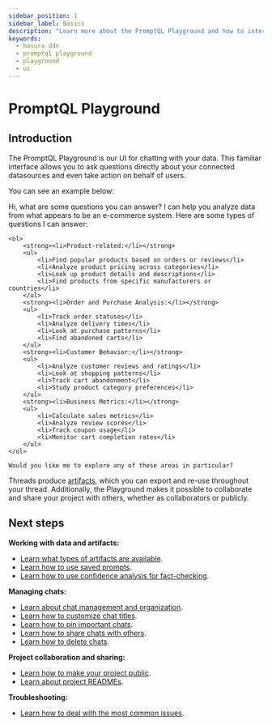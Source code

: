 ```yaml
---
sidebar_position: 1
sidebar_label: Basics
description: "Learn more about the PromptQL Playground and how to interact with your data."
keywords:
  - hasura ddn
  - promptql playground
  - playground
  - ui
---
```



# PromptQL Playground

## Introduction

The PromptQL Playground is our UI for chatting with your data. This familiar interface allows you to ask questions
directly about your connected datasources and even take action on behalf of users.

You can see an example below:

<PqlChat>
  <User>Hi, what are some questions you can answer?</User>
  <Pql>
    I can help you analyze data from what appears to be an e-commerce system. Here are some types of questions I can answer:

    <ol>
        <strong><li>Product-related:</li></strong>
        <ul>
            <li>Find popular products based on orders or reviews</li>
            <li>Analyze product pricing across categories</li>
            <li>Look up product details and descriptions</li>
            <li>Find products from specific manufacturers or countries</li>
        </ul>
        <strong><li>Order and Purchase Analysis:</li></strong>
        <ul>
            <li>Track order statuses</li>
            <li>Analyze delivery times</li>
            <li>Look at purchase patterns</li>
            <li>Find abandoned carts</li>
        </ul>
        <strong><li>Customer Behavior:</li></strong>
        <ul>
            <li>Analyze customer reviews and ratings</li>
            <li>Look at shopping patterns</li>
            <li>Track cart abandonment</li>
            <li>Study product category preferences</li>
        </ul>
        <strong><li>Business Metrics:</li></strong>
        <ul>
            <li>Calculate sales metrics</li>
            <li>Analyze review scores</li>
            <li>Track coupon usage</li>
            <li>Monitor cart completion rates</li>
        </ul>
    </ol>

    Would you like me to explore any of these areas in particular?

  </Pql>
</PqlChat>

Threads produce [artifacts](/promptql-playground/artifacts.mdx), which you can export and re-use throughout your thread.
Additionally, the Playground makes it possible to collaborate and share your project with others, whether as collaborators or
publicly.

## Next steps

**Working with data and artifacts:**

- [Learn what types of artifacts are available](/promptql-playground/artifacts.mdx).
- [Learn how to use saved prompts](/promptql-playground/saved-prompts.mdx).
- [Learn how to use confidence analysis for fact-checking](/promptql-playground/confidence-analysis.mdx).

**Managing chats:**

- [Learn about chat management and organization](/promptql-playground/chats/index.mdx).
- [Learn how to customize chat titles](/promptql-playground/chats/chat-titles.mdx).
- [Learn how to pin important chats](/promptql-playground/chats/pin-chat.mdx).
- [Learn how to share chats with others](/promptql-playground/chats/shared-chats.mdx).
- [Learn how to delete chats](/promptql-playground/chats/delete-chat.mdx).

**Project collaboration and sharing:**

- [Learn how to make your project public](/promptql-playground/public-projects.mdx).
- [Learn about project READMEs](/promptql-playground/project-readme.mdx).

**Troubleshooting:**

- [Learn how to deal with the most common issues](/promptql-playground/troubleshooting.mdx).
